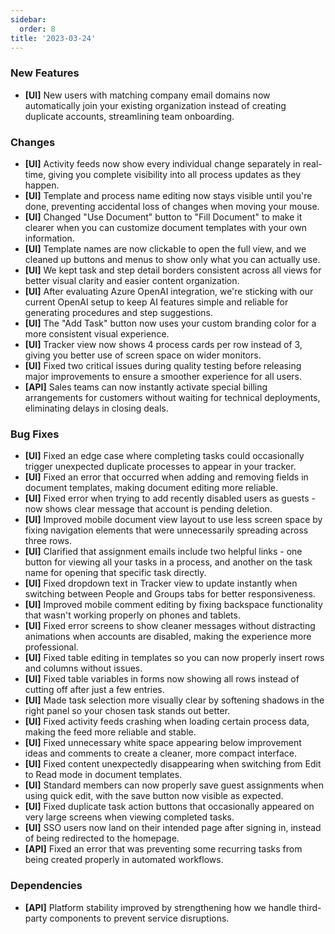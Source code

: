 ```yaml
---
sidebar:
  order: 8
title: '2023-03-24'
---
```


### New Features

- **[UI]** New users with matching company email domains now automatically join your existing organization instead of creating duplicate accounts, streamlining team onboarding.

### Changes

- **[UI]** Activity feeds now show every individual change separately in real-time, giving you complete visibility into all process updates as they happen.
- **[UI]** Template and process name editing now stays visible until you're done, preventing accidental loss of changes when moving your mouse.
- **[UI]** Changed "Use Document" button to "Fill Document" to make it clearer when you can customize document templates with your own information.
- **[UI]** Template names are now clickable to open the full view, and we cleaned up buttons and menus to show only what you can actually use.
- **[UI]** We kept task and step detail borders consistent across all views for better visual clarity and easier content organization.
- **[UI]** After evaluating Azure OpenAI integration, we're sticking with our current OpenAI setup to keep AI features simple and reliable for generating procedures and step suggestions.
- **[UI]** The "Add Task" button now uses your custom branding color for a more consistent visual experience.
- **[UI]** Tracker view now shows 4 process cards per row instead of 3, giving you better use of screen space on wider monitors.
- **[UI]** Fixed two critical issues during quality testing before releasing major improvements to ensure a smoother experience for all users.
- **[API]** Sales teams can now instantly activate special billing arrangements for customers without waiting for technical deployments, eliminating delays in closing deals.

### Bug Fixes

- **[UI]** Fixed an edge case where completing tasks could occasionally trigger unexpected duplicate processes to appear in your tracker.
- **[UI]** Fixed an error that occurred when adding and removing fields in document templates, making document editing more reliable.
- **[UI]** Fixed error when trying to add recently disabled users as guests - now shows clear message that account is pending deletion.
- **[UI]** Improved mobile document view layout to use less screen space by fixing navigation elements that were unnecessarily spreading across three rows.
- **[UI]** Clarified that assignment emails include two helpful links - one button for viewing all your tasks in a process, and another on the task name for opening that specific task directly.
- **[UI]** Fixed dropdown text in Tracker view to update instantly when switching between People and Groups tabs for better responsiveness.
- **[UI]** Improved mobile comment editing by fixing backspace functionality that wasn't working properly on phones and tablets.
- **[UI]** Fixed error screens to show cleaner messages without distracting animations when accounts are disabled, making the experience more professional.
- **[UI]** Fixed table editing in templates so you can now properly insert rows and columns without issues.
- **[UI]** Fixed table variables in forms now showing all rows instead of cutting off after just a few entries.
- **[UI]** Made task selection more visually clear by softening shadows in the right panel so your chosen task stands out better.
- **[UI]** Fixed activity feeds crashing when loading certain process data, making the feed more reliable and stable.
- **[UI]** Fixed unnecessary white space appearing below improvement ideas and comments to create a cleaner, more compact interface.
- **[UI]** Fixed content unexpectedly disappearing when switching from Edit to Read mode in document templates.
- **[UI]** Standard members can now properly save guest assignments when using quick edit, with the save button now visible as expected.
- **[UI]** Fixed duplicate task action buttons that occasionally appeared on very large screens when viewing completed tasks.
- **[UI]** SSO users now land on their intended page after signing in, instead of being redirected to the homepage.
- **[API]** Fixed an error that was preventing some recurring tasks from being created properly in automated workflows.

### Dependencies

- **[API]** Platform stability improved by strengthening how we handle third-party components to prevent service disruptions.